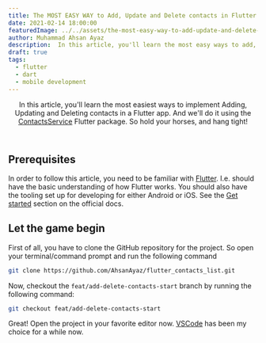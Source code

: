 ```yaml
---
title: The MOST EASY WAY to Add, Update and Delete contacts in Flutter
date: 2021-02-14 18:00:00
featuredImage: ../../assets/the-most-easy-way-to-add-update-and-delete-contacts-in-flutter.png
author: Muhammad Ahsan Ayaz
description:  In this article, you'll learn the most easy ways to add, update and delete a contact in a Flutter application.
draft: true
tags:
  - flutter
  - dart
  - mobile development
---
```


<IonicCourse />

<header>
  In this article, you'll learn the most easiest ways to implement Adding, Updating and Deleting contacts in a Flutter app.
  And we'll do it using the <a href="https://pub.dev/packages/contacts_service" target="_blank" rel="noopener noreferrer">ContactsService</a> Flutter package.
  So hold your horses, and hang tight!
</header>

## Prerequisites
In order to follow this article, you need to be familiar with [Flutter](https://flutter.dev/). I.e. should have the basic understanding of how
Flutter works. You should also have the tooling set up for developing for either Android or iOS. See the [Get started](https://flutter.dev/docs/get-started/install) section on the official docs.


## Let the game begin

First of all, you have to clone the GitHub repository for the project.
So open your terminal/command prompt and run the following command

```bash
git clone https://github.com/AhsanAyaz/flutter_contacts_list.git
```

Now, checkout the `feat/add-delete-contacts-start` branch by running the following command:

```bash
git checkout feat/add-delete-contacts-start
```

Great! Open the project in your favorite editor now. [VSCode](https://code.visualstudio.com/) has been my choice for a while now.
